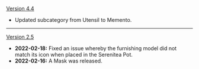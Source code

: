 {{Change History/Header}}
[[Version 4.4]]
* Updated subcategory from Utensil to Memento.
----
[[Version 2.5]]
* '''2022-02-18:''' Fixed an issue whereby the furnishing model did not match its icon when placed in the Serenitea Pot.
* '''2022-02-16:''' A Mask was released.